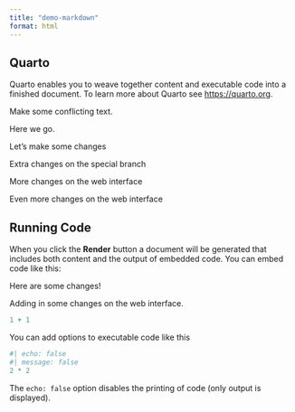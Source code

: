 ```yaml
---
title: "demo-markdown"
format: html
---
```


## Quarto

Quarto enables you to weave together content and executable code into a finished document. To learn more about Quarto see <https://quarto.org>.

Make some conflicting text.

Here we go.

Let's make some changes

Extra changes on the special branch

More changes on the web interface

Even more changes on the web interface

## Running Code

When you click the **Render** button a document will be generated that includes both content and the output of embedded code. You can embed code like this:

Here are some changes!


Adding in some changes on the web interface.
```r
1 + 1
```

You can add options to executable code like this 

```r
#| echo: false
#| message: false
2 * 2
```

The `echo: false` option disables the printing of code (only output is displayed).
